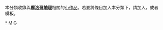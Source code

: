 {{Catnav|頁面分類|地理|地理小作品|非洲地理小作品}}
{{Catnav|頁面分類|地理|各大洲地理|非洲地理|非洲地理小作品}}
{{Catnav|頁面分類|地理|各國地理|摩洛哥地理}}
{{Catnav|頁面分類|各種主題的頁面分類|按國家分類|各國地理|摩洛哥地理}}
{{hidden category}}
{{WPSS-cat}}
本分類收錄與'''[[摩洛哥地理|摩洛哥地理]]'''相關的[[Wikipedia:小作品|小作品]]。若要將條目加入本分類下，請加入'''{{tl|Morocco-geo-stub}}'''，或者'''{{tl|摩洛哥地理小作品}}'''模板。

[[Category:摩洛哥地理|*]]
[[Category:非洲地理小作品|M]]
[[Category:摩洛哥小作品|G]]